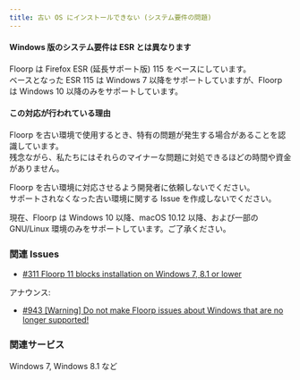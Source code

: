 ```yaml
---
title: 古い OS にインストールできない (システム要件の問題)
---
```


#### Windows 版のシステム要件は ESR とは異なります

Floorp は Firefox ESR (延長サポート版) 115 をベースにしています。\
ベースとなった ESR 115 は Windows 7 以降をサポートしていますが、Floorp は Windows 10 以降のみをサポートしています。

#### この対応が行われている理由

Floorp を古い環境で使用するとき、特有の問題が発生する場合があることを認識しています。\
残念ながら、私たちにはそれらのマイナーな問題に対処できるほどの時間や資金がありません。

Floorp を古い環境に対応させるよう開発者に依頼しないでください。\
サポートされなくなった古い環境に関する Issue を作成しないでください。

現在、Floorp は Windows 10 以降、macOS 10.12 以降、および一部の GNU/Linux 環境のみをサポートしています。ご了承ください。

### 関連 Issues

- [#311 Floorp 11 blocks installation on Windows 7, 8.1 or lower](https://github.com/Floorp-Projects/Floorp/issues/311)

アナウンス:

- [#943 [Warning] Do not make Floorp issues about Windows that are no longer supported!](https://github.com/Floorp-Projects/Floorp/discussions/943)

### 関連サービス

Windows 7, Windows 8.1 など